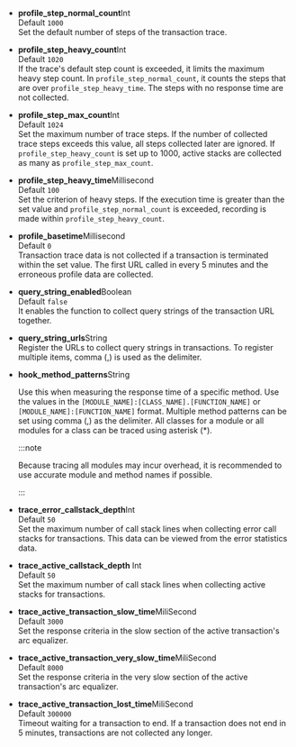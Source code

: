 -   **profile_step_normal_count**<span class='type'>Int</span><br/>
      Default `1000`<br/>
      Set the default number of steps of the transaction trace.

-   **profile_step_heavy_count**<span class='type'>Int</span><br/>
      Default `1020`<br/>
      If the trace's default step count is exceeded, it limits the maximum heavy step count. In `profile_step_normal_count`, it counts the steps that are over `profile_step_heavy_time`. The steps with no response time are not collected.

-   **profile_step_max_count**<span class='type'>Int</span><br/>
      Default `1024`<br/>
      Set the maximum number of trace steps. If the number of collected trace steps exceeds this value, all steps collected later are ignored. If `profile_step_heavy_count` is set up to 1000, active stacks are collected as many as `profile_step_max_count`.

-   **profile_step_heavy_time**<span class='type'>Millisecond</span><br/>
      Default `100`<br/>
      Set the criterion of heavy steps. If the execution time is greater than the set value and `profile_step_normal_count` is exceeded, recording is made within `profile_step_heavy_count`.

-   **profile_basetime**<span class='type'>Millisecond</span><br/>
      Default `0`<br/>
      Transaction trace data is not collected if a transaction is terminated within the set value. The first URL called in every 5 minutes and the erroneous profile data are collected.

-   **query_string_enabled**<span class='type'>Boolean</span><br/>
      Default `false`<br/>
      It enables the function to collect query strings of the transaction URL together.

-   **query_string_urls**<span class='type'>String</span><br/>
      Register the URLs to collect query strings in transactions. To register multiple items, comma (,) is used as the delimiter.  

-   **hook_method_patterns**<span class='type'>String</span>

      Use this when measuring the response time of a specific method. Use the values in the `[MODULE_NAME]:[CLASS_NAME].[FUNCTION_NAME]` or `[MODULE_NAME]:[FUNCTION_NAME]` format. Multiple method patterns can be set using comma (,) as the delimiter. All classes for a module or all modules for a class can be traced using asterisk (\*).

      :::note

      Because tracing all modules may incur overhead, it is recommended to use accurate module and method names if possible.
      
      :::

-   **trace_error_callstack_depth**<span class='type'>Int</span><br/>
      Default `50`<br/>
      Set the maximum number of call stack lines when collecting error call stacks for transactions. This data can be viewed from the error statistics data.       

-   **trace_active_callstack_depth** <span class='type'>Int</span><br/>
      Default `50`<br/>
      Set the maximum number of call stack lines when collecting active stacks for transactions.

-   **trace_active_transaction_slow_time**<span class='type'>MiliSecond</span><br/>
      Default `3000`<br/>
      Set the response criteria in the slow section of the active transaction's arc equalizer.   

-   **trace_active_transaction_very_slow_time**<span class='type'>MiliSecond</span><br/>
      Default `8000`<br/>
      Set the response criteria in the very slow section of the active transaction's arc equalizer.  

-   **trace_active_transaction_lost_time**<span class='type'>MiliSecond</span><br/>
      Default `300000`<br/>
      Timeout waiting for a transaction to end. If a transaction does not end in 5 minutes, transactions are not collected any longer. 
